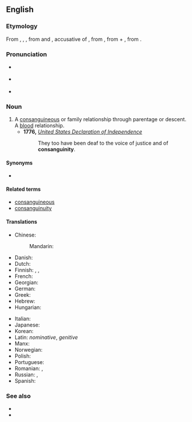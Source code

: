 ==English==
{{wikipedia}}

===Etymology===
From {{inh|en|enm|consanguinytee}}, {{m|enm|consanguinite}}, {{m|enm|consanguinyte}}, from {{der|en|fro|consanguinité}} and {{der|en|la|cōnsanguinitātem}}, accusative of {{der|en|la|cōnsanguinitās}}, from {{m|la|cōnsanguineus}}, from {{der|en|la|com-|t=together}} + {{m|la|sanguineus|t=of or pertaining to blood}}, from {{der|en|la|sanguis|t=blood}}.

===Pronunciation===
* {{a|RP}} {{IPA|en|/kɒnsaŋˈɡwɪnɪti/|/kɒnsaŋˈɡwɪnəti/}}
* {{a|GA}} {{IPA|en|/kɑnsæŋˈɡwɪnɪti/|/kɑnsæŋˈɡwɪnəti/}}
* {{audio|en|en-us-consanguinity.ogg|Audio (US)}}

===Noun===
{{en-noun|~}}

# A [[consanguineous]] or family relationship through parentage or descent. A [[blood]] relationship.
#* '''1776,''' ''[[w:United States Declaration of Independence|United States Declaration of Independence]]''
#*: They too have been deaf to the voice of justice and of '''consanguinity'''.

====Synonyms====
* {{l|en|same-bloodedness}}

====Related terms====
* [[consanguineous]]
* [[consanguinuity]]

====Translations====
{{trans-top|a blood relationship}}
* Chinese:
*: Mandarin: {{t+|cmn|同族|tr=tóngzú|sc=Hans}}
* Danish: {{t|da|konsangvinitet}}
* Dutch: {{t+|nl|bloedverwantschap|f}}
* Finnish: {{t+|fi|verisukulaisuus}}, {{t|fi|veriheimolaisuus}}, {{t|fi|veriveljeys}}
* French: {{t+|fr|consanguinité|f}}
* Georgian: {{t|ka|სისხლით ნათესაობა}}
* German: {{t+|de|Blutsverwandtschaft|f}}
* Greek: {{t|el|συγγένεια εξ αίματος}}
* Hebrew: {{t|he|קרבת-דם|tr=qirvat-dam|sc=Hebr}}
* Hungarian: {{t+|hu|vérrokonság}}
{{trans-mid}}
* Italian: {{t|it|consanguinità}}
* Japanese: {{t+|ja|血族|tr=けつぞく, ketsuzoku|sc=Jpan}}
* Korean: {{t+|ko|동족}}
* Latin: {{t|la|cōnsanguinitās|f}} ''nominative'', {{t|la|cōnsanguinitātis}} ''genitive''
* Manx: {{t|gv|mooinjerys folley|m}}
* Norwegian: {{t|no|konsangvinitet|m}}
* Polish: {{t+|pl|pokrewieństwo|n}}
* Portuguese: {{t+|pt|consanguinidade}}
* Romanian: {{t+|ro|consangvinitate|f}}, {{t|ro|consanguinitate|f}}
* Russian: {{t|ru|[[кровный|кро́вные]] [[у́зы]]|f-p}}, {{t|ru|[[кровный|кро́вное]] [[родство́]]|n}}
* Spanish: {{t|es|consanguinidad|f}}
{{trans-bottom}}

===See also===
* {{l|en|affinity}}
* {{l|en|incest}}